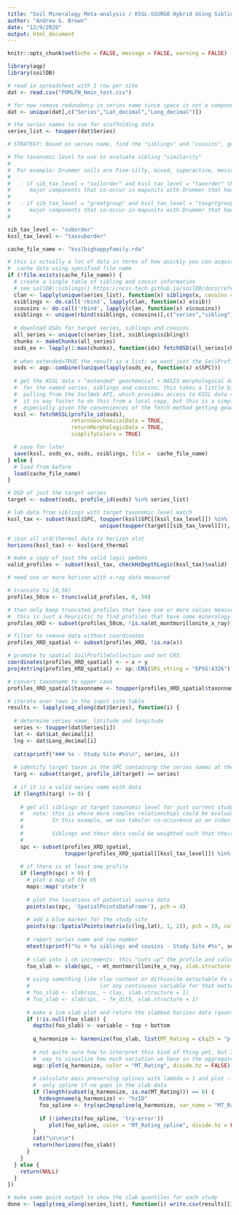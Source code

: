 ```yaml
---
title: "Soil Mineralogy Meta-analysis / KSSL-SSURGO Hybrid Using Siblings/Cousins and Taxonomy for Data Aggregation"
author: "Andrew G. Brown"
date: "12/9/2020"
output: html_document
---
```


```r
knitr::opts_chunk$set(echo = FALSE, message = FALSE, warning = FALSE)
```

```r
library(aqp)
library(soilDB)

# read in spreadsheet with 1 row per site
dat <- read.csv("POMLFN_Nmin_test.csv")

# for now remove redundancy in series name since space is not a component of data aggregation
dat <- unique(dat[,c("Series","Lat_decimal","Long_decimal")])

# the series names to use for scaffolding data
series_list <- toupper(dat$Series)

# STRATEGY: Based on series name, find the "siblings" and "cousins", get their lab data from SoilWeb snapshot, filter the lab data based on some constraint (such as taxonomy or space), aggregate data of interest (TODO: more) and output graphical and tabular results for inspection of related data for each study site.

# The taxonomic level to use to evaluate sibling "similarity"
# 
#  For example: Drummer soils are Fine-silty, mixed, superactive, mesic Typic Endoaquolls
#  
#   - if sib_tax_level = "soilorder" and kssl_tax_level = "taxorder" then the selected siblings would be 
#      major components that co-occur in mapunits with Drummer that have Soil Order "Mollisols"
#      
#   - if sib_tax_level = "greatgroup" and kssl_tax_level = "taxgrtgroup" then the selected siblings would be 
#      major components that co-occur in mapunits with Drummer that have Soil Great Group "Endoaquolls"
# 

sib_tax_level <- "suborder"
kssl_tax_level <- "taxsuborder"

cache_file_name <- "ksslbighappyfamily.rda"

# this is actually a lot of data in terms of how quickly you can acquire it from public APIs
#  cache data using specified file name
if (!file.exists(cache_file_name)) {
  # create a single table of sibling and cousin information 
  # see soilDB::siblings() https://ncss-tech.github.io/soilDB/docs/reference/siblings.html
  clan <- lapply(unique(series_list), function(x) siblings(x, cousins = TRUE))
  ssiblings <- do.call('rbind', lapply(clan, function(x) x$sib))
  ccousins <- do.call('rbind', lapply(clan, function(x) x$cousins))
  ssiblings <- unique(rbind(ssiblings, ccousins)[,c("series","sibling")])
  
  # download OSDs for target series, siblings and cousins
  all_series <- unique(c(series_list, ssiblings$sibling))
  chunks <- makeChunks(all_series)
  osds_ex <- lapply(1:max(chunks), function(idx) fetchOSD(all_series[chunks == idx], extended = TRUE))
  
  # when extended=TRUE the result is a list; we want just the SoilProfileCollection for now
  osds <- aqp::combine(lunique(lapply(osds_ex, function(x) x$SPC)))
  
  # get the KSSL data + "extended" geochemical + NASIS morphological data
  #  for the named series, siblings and cousins; this takes a little bit! 
  #  pulling from the SoilWeb API, which provides access to KSSL data snapshot.
  #  it is way faster to do this from a local copy, but this is a simpler way to aquire
  #  especially given the conveniences of the fetch method getting geochemical, morphologic and colors etc.
  kssl <- fetchKSSL(profile_id(osds), 
                    returnGeochemicalData = TRUE, 
                    returnMorphologicData = TRUE, 
                    simplifyColors = TRUE)

  # save for later
  save(kssl, osds_ex, osds, ssiblings, file =  cache_file_name)
} else {
  # load from before
  load(cache_file_name)
}

# OSD of just the target series
target <- subset(osds, profile_id(osds) %in% series_list)

# lab data from siblings with target taxonomic level match
kssl_tax <- subset(kssl$SPC, toupper(kssl$SPC[[kssl_tax_level]]) %in% 
                             unique(toupper(target[[sib_tax_level]])), ignore.case = TRUE)

# join all xrd/thermal data to horizon slot
horizons(kssl_tax) <- kssl$xrd_thermal

# make a copy of just the valid logic pedons
valid_profiles <- subset(kssl_tax, checkHzDepthLogic(kssl_tax)$valid)

# need one or more horizon with x-ray data measured

# truncate to [0,50]
profiles_50cm <- trunc(valid_profiles, 0, 50)

# then only keep truncated profiles that have one or more values measured for MT
#  this is just a heuristic to find profiles that have some mineralogy measured in upper 50cm
profiles_XRD <- subset(profiles_50cm, !is.na(mt_montmorillonite_x_ray))

# filter to remove data without coordinates 
profiles_XRD_spatial <- subset(profiles_XRD, !is.na(x))

# promote to spatial SoilProfileCollection and set CRS
coordinates(profiles_XRD_spatial) <- ~ x + y
proj4string(profiles_XRD_spatial) <- sp::CRS(SRS_string = "EPSG:4326")

# convert taxonname to upper case
profiles_XRD_spatial$taxonname <- toupper(profiles_XRD_spatial$taxonname)

# iterate over rows in the input site table
results <- lapply(seq_along(dat$Series), function(i) {
  
  # determine series name, latitude and longitude
  series <- toupper(dat$Series[i])
  lat <- dat$Lat_decimal[i]
  lng <- dat$Long_decimal[i]
  
  cat(sprintf("### %s - Study Site #%s\n", series, i))
  
  # identify target taxon in the SPC containing the series names at the study sites
  targ <- subset(target, profile_id(target) == series)
  
  # if it is a valid series name with data
  if (length(targ) != 0) {
    
    # get all siblings at target taxonomic level for just current study/series name
    #   note: this is where more complex relationships could be evaluated,
    #         In this example, we use tabular co-occurence as an index of soil spatial patterns and similarity AKA "siblings"
    #         
    #         Siblings and their data could be weighted such that their influence is lower if they are more "distant" from study site
    #         
    spc <- subset(profiles_XRD_spatial, 
                  toupper(profiles_XRD_spatial[[kssl_tax_level]]) %in% toupper(targ[[sib_tax_level]]))
    
    # if there is at least one profile
    if (length(spc) > 0) {
      # plot a map of the US
      maps::map('state')
      
      # plot the locations of potential source data
      points(as(spc, 'SpatialPointsDataFrame'), pch = 4)
      
      # add a blue marker for the study site
      points(sp::SpatialPoints(matrix(c(lng,lat), 1, 2)), pch = 19, col = "BLUE", cex = 1)
      
      # report series name and row number
      mtext(sprintf("%s + %s siblings and cousins - Study Site #%s", series, unique(spc[[kssl_tax_level]]), i))
      
      # slab into 1 cm increments: this "cuts up" the profile and calculates quantiles across each slice
      foo_slab <- slab(spc, ~ mt_montmorillonite_x_ray, slab.structure = 1)
      
      # using something like clay content or dithionite extactable Fe will have much better data coverage than e.g. XRD
      #                      [or any continuous variable for that matter]
      # foo_slab <- slab(spc, ~ clay, slab.structure = 1)
      # foo_slab <- slab(spc, ~ fe_dith, slab.structure = 1)
      
      # make a 1cm slab plot and return the slabbed horizon data (quantiles in 1cm increments for MT measurement)
      if (!is.null(foo_slab)) {
        depths(foo_slab) <- variable ~ top + bottom
        
        q_harmonize <- harmonize(foo_slab, list(MT_Rating = c(q25 = "p.q25", q50 = "p.q50", q75 = "p.q75")))
        
        # not quite sure how to interpret this kind of thing yet, but I thought it would be a good 
        #  way to visualize how much variation we have in the aggregate XRD / other lab data
        aqp::plot(q_harmonize, color = "MT_Rating", divide.hz = FALSE)
        
        # calculate mass preserving splines with lambda = 1 and plot -- conceptual
        #  only spline if no gaps in the slab data
        if (length(subset(q_harmonize, is.na(MT_Rating))) == 0) {
          hzdesgnname(q_harmonize) <- "hzID"
          foo_spline <- try(spc2mpspline(q_harmonize, var_name = "MT_Rating", lam = 1))
          
          if (!inherits(foo_spline, 'try-error'))
             plot(foo_spline, color = "MT_Rating_spline", divide.hz = FALSE)
        }
        cat("\n\n\n")
        return(horizons(foo_slab))
      }    
    }
  } else {
    return(NULL)
  }    
})

# make some quick output to show the slab quantiles for each study
done <- lapply(seq_along(series_list), function(i) write.csv(results[[i]], sprintf("%s_%s.csv", series_list[[i]], i)))
```
